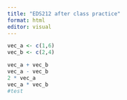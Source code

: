 ```yaml
---
title: "EDS212 after class practice"
format: html
editor: visual
---
```



```r
vec_a <- c(1,6)
vec_b <- c(2,4)

vec_a + vec_b
vec_a - vec_b
2 * vec_a
vec_a * vec_b
#test
```

